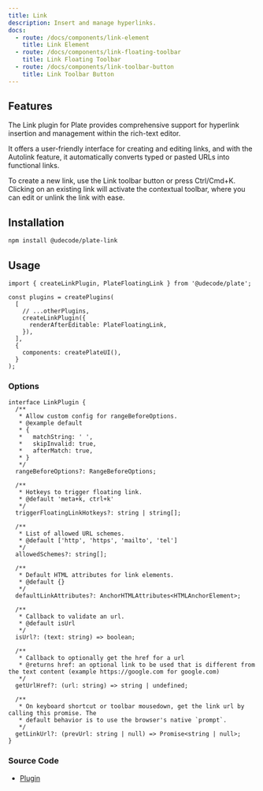 ```yaml
---
title: Link
description: Insert and manage hyperlinks.
docs:
  - route: /docs/components/link-element
    title: Link Element
  - route: /docs/components/link-floating-toolbar
    title: Link Floating Toolbar
  - route: /docs/components/link-toolbar-button
    title: Link Toolbar Button
---
```


<ComponentPreview name="playground-demo" id="link" />

## Features

The Link plugin for Plate provides comprehensive support for hyperlink insertion and management within the rich-text editor.

It offers a user-friendly interface for creating and editing links, and with the Autolink feature, it automatically converts typed or pasted URLs into functional links.

[//]: # 'It offers a user-friendly interface for creating and editing links, and with the Autolink feature, it automatically converts typed or pasted URLs and email addresses into functional links.'

To create a new link, use the Link toolbar button or press Ctrl/Cmd+K.
Clicking on an existing link will activate the contextual toolbar,
where you can edit or unlink the link with ease.

## Installation

```bash
npm install @udecode/plate-link
```

## Usage

```tsx
import { createLinkPlugin, PlateFloatingLink } from '@udecode/plate';

const plugins = createPlugins(
  [
    // ...otherPlugins,
    createLinkPlugin({
      renderAfterEditable: PlateFloatingLink,
    }),
  ],
  {
    components: createPlateUI(),
  }
);
```

### Options

```tsx
interface LinkPlugin {
  /**
   * Allow custom config for rangeBeforeOptions.
   * @example default
   * {
   *   matchString: ' ',
   *   skipInvalid: true,
   *   afterMatch: true,
   * }
   */
  rangeBeforeOptions?: RangeBeforeOptions;

  /**
   * Hotkeys to trigger floating link.
   * @default 'meta+k, ctrl+k'
   */
  triggerFloatingLinkHotkeys?: string | string[];

  /**
   * List of allowed URL schemes.
   * @default ['http', 'https', 'mailto', 'tel']
   */
  allowedSchemes?: string[];

  /**
   * Default HTML attributes for link elements.
   * @default {}
   */
  defaultLinkAttributes?: AnchorHTMLAttributes<HTMLAnchorElement>;

  /**
   * Callback to validate an url.
   * @default isUrl
   */
  isUrl?: (text: string) => boolean;

  /**
   * Callback to optionally get the href for a url
   * @returns href: an optional link to be used that is different from the text content (example https://google.com for google.com)
   */
  getUrlHref?: (url: string) => string | undefined;

  /**
   * On keyboard shortcut or toolbar mousedown, get the link url by calling this promise. The
   * default behavior is to use the browser's native `prompt`.
   */
  getLinkUrl?: (prevUrl: string | null) => Promise<string | null>;
}
```

### Source Code

- [Plugin](https://github.com/udecode/plate/blob/main/packages/link/src/createLinkPlugin.ts)

